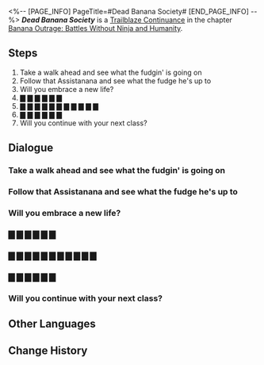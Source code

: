 <%-- [PAGE_INFO]
PageTitle=#Dead Banana Society#
[END_PAGE_INFO] --%>
{{Stub|Dialogue.}}
{{Mission Infobox
|id            = 1034212
|title         = 
|image         = <!--Mission Dead Banana Society.png-->
|type          = Trailblaze Continuance
|event_name    = 
|chapter       = Banana Outrage: Battles Without Ninja and Humanity
|requirements  = {{subst:void|<!--Unknown: {"Type":"Manual"}-->}}
|summary       = <!--official mission summary from Fate's Atlas-->
|characters    = Assistanana 71; Trailblazer
|startLocation = [[Penacony]] - [[Bananafied Classroom]]
|world         = Penacony
|area          = Bananafied Classroom
|prev          = 
|next          = 
|rewards       = Trailblaze EXP*600; Stellar Jade*80; Traveler's Guide*8; Lost Crystal*8; Credit*80,000
}}
'''''Dead Banana Society''''' is a [[Trailblaze Continuance]] in the chapter [[Banana Outrage: Battles Without Ninja and Humanity]].

==Steps==
# Take a walk ahead and see what the fudgin' is going on
# Follow that Assistanana and see what the fudge he's up to
# Will you embrace a new life?
# ▇ ▇ ▇ ▇ ▇ ▇
# ▇ ▇ ▇ ▇ ▇ ▇ ▇ ▇ ▇ ▇ ▇
# ▇ ▇ ▇ ▇ ▇ ▇
# Will you continue with your next class?

<!--
==Gameplay Notes==

--><!--
==Trial Character==

-->
==Dialogue==
{{Stub Dialogue}}

===Take a walk ahead and see what the fudgin' is going on{{subst:void|<!--103421201-->}}===
{{Mission Description|type=continuance|location=Bananafied Classroom|That clock-stucker really thinks he's a mentor or something? Fine, let's see what's so fancy in this dream that's got folks willingly turning into monkeys.<br />Give up. Give up. Give up.}}
{{Dialogue Start}}
:{{tx}}
{{Dialogue End}}

===Follow that Assistanana and see what the fudge he's up to{{subst:void|<!--103421203-->}}===
{{Mission Description|type=continuance|location=Bananafied Classroom|update|That clock-stuck really gives up. He's giving up or something. Fine, let's give up and see what's got me giving up.<br />Give up. Give up. Give up.}}
{{Dialogue Start}}
:{{tx}}
{{Dialogue End}}

===Will you embrace a new life?{{subst:void|<!--103421205-->}}===
{{Mission Description|type=continuance|location=Bananafied Classroom|update|Give up. Give up, give up. Give up, give up, give up, give up... give up, give... give up now.<br />Give up. Give up. Give up.}}
{{Dialogue Start}}
:{{tx}}
{{Dialogue End}}

===▇ ▇ ▇ ▇ ▇ ▇{{subst:void|<!--103421206-->}}===
{{Mission Description|type=continuance|location=Bananafied Classroom|update|██████████████████████████████████████████████████████████<br />████ ██ ████ ██}}
{{Dialogue Start}}
:{{tx}}
{{Dialogue End}}

===▇ ▇ ▇ ▇ ▇ ▇ ▇ ▇ ▇ ▇ ▇{{subst:void|<!--103421208-->}}===
{{Dialogue Start}}
:{{tx}}
{{Dialogue End}}

===▇ ▇ ▇ ▇ ▇ ▇{{subst:void|<!--103421207-->}}===
{{Dialogue Start}}
:{{tx}}
{{Dialogue End}}

===Will you continue with your next class?{{subst:void|<!--103421204-->}}===
{{Mission Description|type=continuance|location=Bananafied Classroom|update|Give up. Give up, give up. Give up, give up, give up, give up... give up, give... give up now.<br />Give up. Give up. Give up.}}
{{Dialogue Start}}
:{{tx}}
{{Dialogue End}}

==Other Languages==
{{Other Languages
|en   = Dead Banana Society
|zhs  = 死亡蕉社
|zht  = 蕉風化雨
|ja   = 死せるバナナの会
|ko   = 죽은 바나나의 사회
|es   = La sociedad de los plátanos muertos
|fr   = Le cercle des bananes disparues
|ru   = Общество мёртвых бананов
|th   = เราจะสู้เพื่อบานาน่า
|vi   = Xã Hội Chuối Tử Vong
|de   = Der Club der toten Bananen
|id   = Asosiasi Pisang Mati
|pt   = Sociedade das Bananas Mortas
}}

==Change History==
{{Change History|2.6}}
